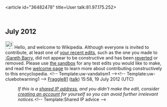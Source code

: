 <article id="36482478" title=User talk:81.97.175.252>
	<talkpage id="36482478" title="User talk:81.97.175.252">

== July 2012 ==
[[File:Information.svg|25px|alt=|link=]] Hello, and welcome to Wikipedia. Although everyone is invited to contribute, at least one of [[Special:Contributions/81.97.175.252|your recent edits]], such as the one you made to [[:Gareth Barry]], did not appear to be constructive and has been [[Help:Reverting|reverted]] or removed. Please use [[Wikipedia:Sandbox|the sandbox]] for any test edits you would like to make, and read the [[Wikipedia:Welcoming committee/Welcome to Wikipedia|welcome page]] to learn more about contributing constructively to this encyclopedia. &lt;!-- Template:uw-vandalism1 --&gt;&lt;!-- Template:uw-cluebotwarning1 --&gt;  [[User:Fraggle81|Fraggle81]] ([[User talk:Fraggle81|talk]]) 15:58, 19 July 2012 (UTC)
:''If this is a [[open proxy|shared IP address]], and you didn't make the edit, consider [[Wikipedia:Why create an account?|creating an account]] for yourself so you can avoid further irrelevant notices.''&lt;!-- Template:Shared IP advice --&gt;
	</talkpage>
</article>